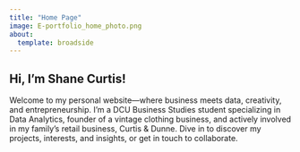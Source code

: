 ```yaml
---
title: "Home Page"
image: E-portfolio_home_photo.png
about:
  template: broadside
---
```


## Hi, I'm Shane Curtis!

Welcome to my personal website—where business meets data, creativity, and entrepreneurship. I'm a DCU Business Studies student specializing in Data Analytics, founder of a vintage clothing business, and actively involved in my family's retail business, Curtis & Dunne. Dive in to discover my projects, interests, and insights, or get in touch to collaborate.

